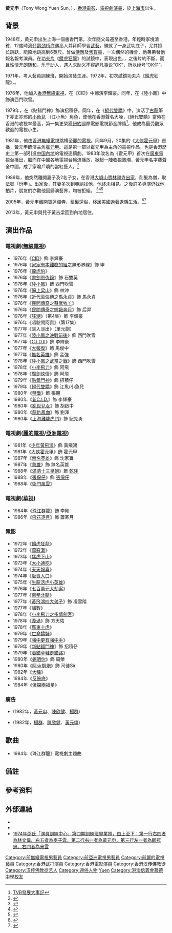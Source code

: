 {{Infobox person
| name          = 黃元申
| imagesize     = 
| caption       = 
| English_name  =  Tony Wong
| birth_name    = 
| birth_date    = {{birth date and age|1948|12|20}}
| birth_place   = {{ROC-1928}}[[上海市_(中華民國)|上海市]]
| death_date    = 
| death_place   = 
| othername     =
| ancestor      = [[重慶市_(中華民國)|重慶市]]
| alma_mater    = [[天主教鳴遠中學|鳴遠小學]]<br>[[港澳信義會慕德中學|港澳信義會慕德中學]]<br>香港利瑪竇英文書院
| yearsactive   = 1972年–1989年
| height        = 
| religion      = [[佛教|佛教]]
| spouse        = {{marriage|史倩予|1975}}
| children      = 兒：黃吉梁<br>{{birth_date_and _age|1976|9|13}}<br>女：黃吉莉<br>{{birth_date_and_age|1980|9|16}}      
| website       = 
| 知名作品      = 《貼錯門神》<br>《[[絕代雙驕_(1979年電視劇)|絕代雙驕]]》<br>《[[大侠霍元甲|大侠霍元甲]]》
}}

'''黃元申'''（Tony Wong Yuen Sun，{{bd|1948年|12月20日|catIdx=Huang黃元申}}），[[香港電影|香港電影]]、[[電視劇|電視劇]][[演員|演員]]，於[[上海市_(中華民國)|上海市]]出生。

==背景==
1948年，黄元申出生上海一個書香門第，次年隨父母遷至香港。年輕時家境清貧，12歲時[[湾仔|湾仔]][[鹅颈桥|鹅颈桥]]底遇高人并拜師學習[[武藝|武藝]]，練就了一身武功底子，尤其擅长跳跃，能原地跳高到6英尺。曾做[[侍應|侍應]]及[[售貨員|售貨員]]，一次偶然的機會，他弟弟替他報名報考演員。在[[功夫片|功夫片]]《[[餓虎狂龍|餓虎狂龍]]》的試鏡中，表現出色，{{fact|獲得導演高度讚賞}}，之後片約不斷。而且性情开朗随和，乐于助人，遇人求助义不容辞凡事说“OK”，所以绰号“OK仔”。

1971年，考入藝員訓練班，開始演藝生涯。1972年，初次試鏡功夫片《餓虎狂龍》，{{fact|獲得導演[[吳思遠|吳思遠]]的高度讚賞}}。

1976年，他加入[[香港無綫電視|香港無綫電視]]，在《CID》中飾演李輝豪。同年，在《陸小鳳》中飾演西門吹雪。

1979年，在《貼錯門神》飾演招積仔。同年，在《[[絕代雙驕_(1979年電視劇)|絕代雙驕]]》中，演活了[[古龍|古龍]]筆下亦正亦邪的[[小魚兒|小魚兒]] （江小魚）角色，使他在香港聲名大噪，《絕代雙驕》當時在香港的收視率最高，第一集更榮獲[[紐約|紐約]]國際電影電視節金牌獎<ref>[http://ent.163.com/14/0107/09/9HVQU86Q00031GVS.html TVB發展大事記]</ref>，他成為最受觀眾歡迎的電視小生。

1981年，他由[[香港無綫電視|香港無綫電視]]跳槽至[[麗的電視|麗的電視]]。同年9月，20集的《[[大俠霍元甲|大俠霍元甲]]》首播，黃元申飾演主角[[霍元甲|霍元甲]]。這是第一部以霍元甲為主角的電視作品，也是香港歷史上第一部引進[[中国內地|中国內地]]的電視連續劇。1983年改名為《霍元甲》首次在[[廣東電視台|廣東電視台]]播出，繼而在中國各地電視台輪流播放，掀起一陣收視熱潮，黃元申名字蜚聲全中國，成了家喻戶曉的當紅藝人。<ref>{{cite web |url= http://mingpaomonthly.com/%E8%AA%B0%E7%BD%AE%E4%BA%9E%E8%A6%96%E6%96%BC%E6%AD%BB%E5%9C%B0%EF%BC%9F%E3%80%80%EF%BC%88%E5%8A%89%E5%A4%A9%E8%B3%9C%EF%BC%89/ |title=劉天賜：誰置亞視於死地？ |author= |publisher=明報月刊 |date=2016-09-30}}</ref>

1989年，他突然離開妻子及2名子女，在香港[[大嶼山|大嶼山]][[寶林禪寺|寶林禪寺]]{{noteTag|name=䚾|1=前藝人何寶生、莊文清，也曾在寶林禪寺修行。}}[[出家|出家]]，削髮為僧，取[[法號|法號]]「衍申」。出家後，其妻多次到寺廟找他，他終未相見。之後許多導演仍找他拍片，朋友們亦勸他回歸演藝界，均被拒絕。 <ref>{{cite web |url= https://hk.entertainment.appledaily.com/entertainment/daily/article/20170912/20149753 |title=【藝人落髮】何寶生剃度棄百億資產 |author= |date=2017-09-12}}</ref><ref>{{cite web |url= http://www.book853.com/show.aspx?id=2165&cid=147 |title=黃元申出家後的生活 |author= |date=2012-05-04}}</ref><ref>{{cite web |url=http://blog.udn.com/acewang3005/6956100 |title=永遠的霍元甲黃元申信佛原因 |date=2012-10-18}}</ref>

2005年，黃元申離開寶蓮禪寺，蓄髮還俗，移居美國過著退隱生活。<ref>{{cite web |url= http://www.wenxuecity.com/news/2017/09/02/ent-138193.html |title=34年前《大侠霍元甲》演员现状：三位去世，一位终身监禁 |author= |website= |date=}}</ref><ref>{{cite web |url= http://www.epochtimes.com/b5/16/1/10/n4612930.htm |title=「霍元甲」黃元申曾削髮為僧：人生就是在演戲 |author= |website=[[大纪元|大纪元]] |date=}}</ref>

2013年，黃元申與兒子黃吉梁回到內地居住。

==演出作品==
===電視劇([[無線電視|無線電視]])===
*1976年《[[CID|CID]]》飾 李輝豪
*1976年《[[家家有本難唸的經|家家有本難唸的經]]之無形界線》飾 申
*1976年《[[龍虎豹|龍虎豹]]》
*1976年《[[書劍恩仇錄_(1976年電視劇)|書劍恩仇錄]]》飾 石雙英
*1976年《[[陸小鳳_(1976年電視劇)|陸小鳳]]》飾 西門吹雪
*1976年《[[逼上梁山|逼上梁山]]》飾 林沖
*1976年《[[近代豪俠傳|近代豪俠傳]]之[[馬永貞|馬永貞]]》飾 馬永貞
*1976年《[[民間傳奇|民間傳奇]]之[[蘇武牧羊|蘇武牧羊]]》
*1976年《[[民間傳奇|民間傳奇]]之[[嫦娥奔月|嫦娥奔月]]》飾 后羿
*1976年《[[狂潮|狂潮]]》（第4集）飾 李輝豪
*1976年《唔駛問阿貴》（第17集）
*1977年《淡入淡出》（單元劇）
*1977年《[[陸小鳳之決戰前後|陸小鳳之決戰前後]]》飾 西門吹雪
*1977年《[[C.I.D.II|C.I.D.II]]》飾 李輝豪
*1977年《[[大報復|大報復]]》飾 馬俊中
*1977年《[[無名英雄|無名英雄]]》飾 孟強
*1978年《[[陸小鳳之武當之戰|陸小鳳之武當之戰]]》飾 西門吹雪
*1978年《[[小李飛刀_(1978年電視劇)|小李飛刀]]》飾 阿飛
*1978年《[[小李飛刀之魔劍俠情|魔劍俠情]]》飾 阿飛
*1979年《[[貼錯門神|貼錯門神]]》飾 招積仔
*1979年《[[絕代雙驕_(1979年電視劇)|絕代雙驕]]》飾 江魚/小魚兒
*1980年《[[鹽梟|鹽梟]]》飾 張翱
*1980年《[[新C.I.D.|新C.I.D.]]》飾 李輝豪
*1980年《[[亂世兒女|亂世兒女]]》飾 胡啟中
*1980年《[[龍仇鳳血|龍仇鳳血]]》飾 劉澤
*1980年《[[上海灘龍虎鬥|上海灘龍虎鬥]]》飾 紀先勇

===電視劇([[麗的電視|麗的電視]]/[[亞洲電視|亞洲電視]])===
*1981年《[[少年黃飛鴻|少年黃飛鴻]]》飾 黃飛鴻
*1981年《[[大俠霍元甲|大俠霍元甲]]》飾 霍元甲
*1987年《[[無名英雄|無名英雄]]》飾 沈家寶
*1987年《[[梟雄|梟雄]]》飾 無名英雄
*1988年《[[滿清十三皇朝|滿清十三皇朝]]》飾 [[乾隆帝|乾隆]]
*1988年《[[張保仔_(1988年電視劇)|張保仔]]》飾 [[張保仔|張保仔]]
*1988年《[[衙門風雲|衙門風雲]]》

===電視劇([[華視|華視]])===
*1984年《[[珠江群龍|珠江群龍]]》飾 李剛
*1986年《[[飛花逐月|飛花逐月]]》飾 蕭寒月

===電影===
*1972年《[[餓虎狂龍|餓虎狂龍]]》
*1972年《[[蕩寇灘|蕩寇灘]]》
*1973年《[[猛虎下山|猛虎下山]]》
*1973年《[[大小通吃|大小通吃]]》
*1974年《[[天天報喜|天天報喜]]》
*1974年《[[販賣人口|販賣人口]]》
*1975年《[[生龍活虎小英雄|生龍活虎小英雄]]》
*1976年《[[七百萬元大劫案|七百萬元大劫案]]》
*1977年《[[南拳北腿|南拳北腿]]》
*1977年《[[黃飛鴻四大弟子|黃飛鴻四大弟子]]》飾 凌雲階
*1977年《[[講數|講數]]》
*1978年《[[小李飛刀之多情劍客|小李飛刀之多情劍客]]》
*1978年《[[漩渦|漩渦]]》飾 方天佑
*1978年《[[廣東十虎|廣東十虎]]》
*1979年《[[亡命嬌娃|亡命嬌娃]]》
*1979年《[[強中更有強中手|強中更有強中手]]》
*1979年《[[新貼錯門神|新貼錯門神]]》飾 招積仔
*1979年《[[着錯草鞋走錯路|着錯草鞋走錯路]]》
*1980年《[[錫晒你|錫晒你]]》飾 周榮
*1980年《[[阿sir劈炮|阿sir劈炮]]》飾 司徒Sir
*1982年《[[大鱷|大鱷]]》
*1984年《[[反碗底|反碗底]]》
*1984年《[[傻探兩福星|傻探兩福星]]》
=== 廣告 ===
* {{Youtube|V5BgnAVeSiw|《馬爹利干邑》}} (1982年，[[黃元申|黃元申]]、[[陳欣健|陳欣健]]、[[楊群_(演員)|楊群]])
* {{Youtube|Nv_Tk1GCGu0|《Martell 金牌馬爹利》}} (1982年，[[楊群_(演員)|楊群]]、[[陳欣健|陳欣健]]、[[黃元申|黃元申]])
==歌曲==
*1984年《珠江群龍》電視劇主題曲

==備註==
{{noteFoot}}

== 參考资料 ==
{{Reflist}}

== 外部連結 ==
* {{hkmdb name|3964}}
* {{imdb name|nm0791472}}
* [https://archive.ph/UZzot 1974年邵氏「演員訓練中心」第四期訓練班畢業照，由上至下：第一行右四者為林文偉、右五者為麥子雲，第二行右一者為黃元申，第三行左一者為顧冠忠、右四者為米雪]

{{DEFAULTSORT:Wong}}
[[Category:前無綫電視男藝員|Category:前無綫電視男藝員]]
[[Category:前亞洲電視男藝員|Category:前亞洲電視男藝員]]
[[Category:前麗的電視藝員|Category:前麗的電視藝員]]
[[Category:香港武打演員|Category:香港武打演員]]
[[Category:香港電影演員|Category:香港電影演員]]
[[Category:香港汉传佛教徒|Category:香港汉传佛教徒]]
[[Category:汉传佛教徒艺人|Category:汉传佛教徒艺人]]
[[Category:還俗人物|Category:還俗人物]]
[[Category:黃姓|Yuen]]
[[Category:港澳信義會慕德中學校友|Category:港澳信義會慕德中學校友]]